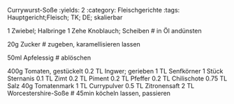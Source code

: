 Currywurst-Soße
:yields: 2
:category: Fleischgerichte
:tags: Hauptgericht;Fleisch; TK; DE; skalierbar

1 Zwiebel; Halbringe
1 Zehe Knoblauch; Scheiben
# in Öl andünsten

20g Zucker
# zugeben, karamellisieren lassen

50ml Apfelessig
# ablöschen

400g Tomaten, gestückelt
0.2 TL Ingwer; gerieben
1 TL Senfkörner
1 Stück Sternanis
0.1 TL Zimt
0.2 TL Piment
0.2 TL Pfeffer
0.2 TL Chilischote
0.75 TL Salz
40g Tomatenmark
1 TL Currypulver
0.5 TL Zitronensaft
2 TL Worcestershire-Soße
# 45min köcheln lassen, passieren

